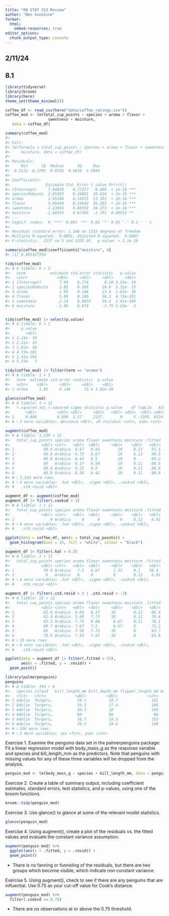 ```yaml
---
title: "08 STAT 213 Review"
author: "Ben Sunshine"
format: 
  html:
    embed-resources: true
editor_options: 
  chunk_output_type: console
---
```


## 2/11/24

## 8.1

```r
library(tidyverse)
library(broom)
library(here)
theme_set(theme_minimal())
```

```r
coffee_df <- read_csv(here("data/coffee_ratings.csv"))
coffee_mod <- lm(total_cup_points ~ species + aroma + flavor +
                   sweetness + moisture,
   data = coffee_df)

summary(coffee_mod)
#> 
#> Call:
#> lm(formula = total_cup_points ~ species + aroma + flavor + sweetness + 
#>     moisture, data = coffee_df)
#> 
#> Residuals:
#>     Min      1Q  Median      3Q     Max 
#> -9.5132 -0.3705  0.0726  0.5610  5.5844 
#> 
#> Coefficients:
#>                Estimate Std. Error t value Pr(>|t|)    
#> (Intercept)     7.04039    0.77377   9.099  < 2e-16 ***
#> speciesRobusta  2.85365    0.26861  10.624  < 2e-16 ***
#> aroma           1.95188    0.14575  13.392  < 2e-16 ***
#> flavor          5.09440    0.14042  36.281  < 2e-16 ***
#> sweetness       2.23956    0.06553  34.173  < 2e-16 ***
#> moisture       -1.88033    0.67368  -2.791  0.00533 ** 
#> ---
#> Signif. codes:  0 '***' 0.001 '**' 0.01 '*' 0.05 '.' 0.1 ' ' 1
#> 
#> Residual standard error: 1.168 on 1333 degrees of freedom
#> Multiple R-squared:  0.8891, Adjusted R-squared:  0.8887 
#> F-statistic:  2137 on 5 and 1333 DF,  p-value: < 2.2e-16
```

```r
summary(coffee_mod)$coefficients["moisture", 4]
#> [1] 0.005327594
```

```r
tidy(coffee_mod)
#> # A tibble: 6 × 5
#>   term           estimate std.error statistic   p.value
#>   <chr>             <dbl>     <dbl>     <dbl>     <dbl>
#> 1 (Intercept)        7.04    0.774       9.10 3.23e- 19
#> 2 speciesRobusta     2.85    0.269      10.6  2.31e- 25
#> 3 aroma              1.95    0.146      13.4  1.82e- 38
#> 4 flavor             5.09    0.140      36.3  4.73e-201
#> 5 sweetness          2.24    0.0655     34.2  2.41e-184
#> 6 moisture          -1.88    0.674      -2.79 5.33e-  3


tidy(coffee_mod) |> select(p.value)
#> # A tibble: 6 × 1
#>     p.value
#>       <dbl>
#> 1 3.23e- 19
#> 2 2.31e- 25
#> 3 1.82e- 38
#> 4 4.73e-201
#> 5 2.41e-184
#> 6 5.33e-  3

tidy(coffee_mod) |> filter(term == "aroma")
#> # A tibble: 1 × 5
#>   term  estimate std.error statistic  p.value
#>   <chr>    <dbl>     <dbl>     <dbl>    <dbl>
#> 1 aroma     1.95     0.146      13.4 1.82e-38
```

```r
glance(coffee_mod)
#> # A tibble: 1 × 12
#>   r.squared adj.r.squared sigma statistic p.value    df logLik   AIC   BIC
#>       <dbl>         <dbl> <dbl>     <dbl>   <dbl> <dbl>  <dbl> <dbl> <dbl>
#> 1     0.889         0.889  1.17     2137.       0     5 -2105. 4224. 4260.
#> # ℹ 3 more variables: deviance <dbl>, df.residual <int>, nobs <int>
```

```r
augment(coffee_mod)
#> # A tibble: 1,339 × 12
#>   total_cup_points species aroma flavor sweetness moisture .fitted  .resid
#>              <dbl> <chr>   <dbl>  <dbl>     <dbl>    <dbl>   <dbl>   <dbl>
#> 1             90.6 Arabica  8.67   8.83        10     0.12    91.1 -0.537 
#> 2             89.9 Arabica  8.75   8.67        10     0.12    90.5 -0.538 
#> 3             89.8 Arabica  8.42   8.5         10     0       89.2  0.577 
#> 4             89   Arabica  8.17   8.58        10     0.11    88.9  0.114 
#> 5             88.8 Arabica  8.25   8.5         10     0.12    88.6  0.214 
#> 6             88.8 Arabica  8.58   8.42        10     0.11    88.9 -0.0411
#> # ℹ 1,333 more rows
#> # ℹ 4 more variables: .hat <dbl>, .sigma <dbl>, .cooksd <dbl>,
#> #   .std.resid <dbl>

augment_df <- augment(coffee_mod)
augment_df |> filter(.cooksd > 1)
#> # A tibble: 1 × 12
#>   total_cup_points species aroma flavor sweetness moisture .fitted .resid
#>              <dbl> <chr>   <dbl>  <dbl>     <dbl>    <dbl>   <dbl>  <dbl>
#> 1                0 Arabica     0      0         0     0.12    6.81  -6.81
#> # ℹ 4 more variables: .hat <dbl>, .sigma <dbl>, .cooksd <dbl>,
#> #   .std.resid <dbl>
```

```r
ggplot(data = coffee_df, aes(x = total_cup_points)) +
  geom_histogram(bins = 15, fill = "white", colour = "black")
```


```r
augment_df |> filter(.hat > 0.2)
#> # A tibble: 2 × 12
#>   total_cup_points species aroma flavor sweetness moisture .fitted .resid
#>              <dbl> <chr>   <dbl>  <dbl>     <dbl>    <dbl>   <dbl>  <dbl>
#> 1             59.8 Arabica   7.5   6.67      1.33     0.1    58.4    1.38
#> 2              0   Arabica   0     0         0        0.12    6.81  -6.81
#> # ℹ 4 more variables: .hat <dbl>, .sigma <dbl>, .cooksd <dbl>,
#> #   .std.resid <dbl>

augment_df |> filter(.std.resid > 3 | .std.resid < -3)
#> # A tibble: 25 × 12
#>   total_cup_points species aroma flavor sweetness moisture .fitted .resid
#>              <dbl> <chr>   <dbl>  <dbl>     <dbl>    <dbl>   <dbl>  <dbl>
#> 1             82.8 Arabica  8.08   8.17     10        0.12    86.6  -3.85
#> 2             82.4 Arabica  5.08   7.75     10        0.11    78.6   3.79
#> 3             82.3 Arabica  7.75   8.08      6.67     0.11    78.1   4.27
#> 4             80.7 Arabica  7.67   7.5       6.67     0       75.2   5.51
#> 5             80   Arabica  7.58   7.75     10        0       83.7  -3.71
#> 6             79.9 Arabica  7.83   7.67     10        0       83.8  -3.87
#> # ℹ 19 more rows
#> # ℹ 4 more variables: .hat <dbl>, .sigma <dbl>, .cooksd <dbl>,
#> #   .std.resid <dbl>

ggplot(data = augment_df |> filter(.fitted > 25),
       aes(x = .fitted, y = .resid)) +
  geom_point() 
```

```r
library(palmerpenguins)
penguins
#> # A tibble: 344 × 8
#>   species island   bill_length_mm bill_depth_mm flipper_length_mm body_mass_g
#>   <fct>   <fct>             <dbl>         <dbl>             <int>       <int>
#> 1 Adelie  Torgers…           39.1          18.7               181        3750
#> 2 Adelie  Torgers…           39.5          17.4               186        3800
#> 3 Adelie  Torgers…           40.3          18                 195        3250
#> 4 Adelie  Torgers…           NA            NA                  NA          NA
#> 5 Adelie  Torgers…           36.7          19.3               193        3450
#> 6 Adelie  Torgers…           39.3          20.6               190        3650
#> # ℹ 338 more rows
#> # ℹ 2 more variables: sex <fct>, year <int>
```


Exercise 1. Examine the penguins data set in the palmerpenguins package: Fit a linear regression model with body_mass_g as the response variable and species and bill_length_mm as the predictors. Note that penguins with missing values for any of these three variables will be dropped from the analysis.

```r
penguin_mod <- lm(body_mass_g ~ species + bill_length_mm, data = penguins)
```

Exercise 2. Create a table of summary output, including coefficient estimates, standard errors, test statistics, and p-values, using one of the broom functions.

```r
broom::tidy(penguin_mod)
```


Exercise 3. Use glance() to glance at some of the relevant model statistics.

```r
glance(penguin_mod)
```

Exercise 4. Using augment(), create a plot of the residuals vs. the fitted values and evaluate the constant variance assumption.

```r
augment(penguin_mod) %>%
  ggplot(aes(x = .fitted, y = .resid)) +
  geom_point() 
```

-   There is no fanning or funneling of the residuals, but there are two groups which become visible, which indicate non constant variance.


Exercise 5. Using augment(), check to see if there are any penguins that are influential. Use 0.75 as your cut-off value for Cook’s distance.

```r
augment(penguin_mod) %>%
  filter(.cooksd >= 0.75)
```

-   There are no observations at or above the 0.75 threshold.


